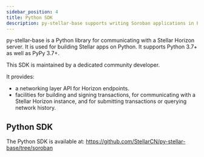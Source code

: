 ```yaml
---
sidebar_position: 4
title: Python SDK
description: py-stellar-base supports writing Soroban applications in Python.
---
```


py-stellar-base is a Python library for communicating with a Stellar Horizon server. It is used for building Stellar apps on Python. It supports Python 3.7+ as well as PyPy 3.7+.

This SDK is maintained by a dedicated community developer.

It provides:

- a networking layer API for Horizon endpoints.
- facilities for building and signing transactions, for communicating with a Stellar Horizon instance, and for submitting transactions or querying network history.

## Python SDK

The Python SDK is available at: https://github.com/StellarCN/py-stellar-base/tree/soroban
